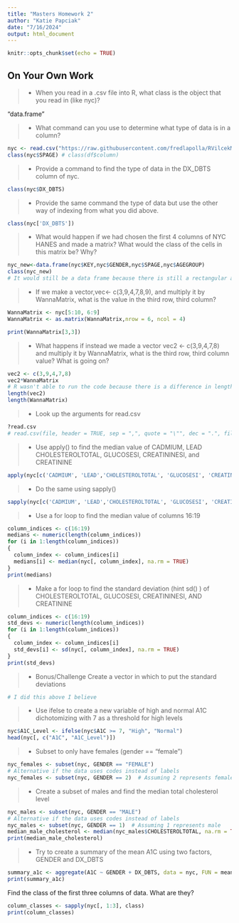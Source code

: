 ```yaml
---
title: "Masters Homework 2"
author: "Katie Papciak"
date: "7/16/2024"
output: html_document
---
```


```r
knitr::opts_chunk$set(echo = TRUE)
```


## On Your Own Work

>- When you read in a .csv file into R, what class is the object that you read in (like nyc)?

"data.frame"

>- What command can you use to determine what type of data is in a column?

```r
nyc <- read.csv("https://raw.githubusercontent.com/fredlapolla/RVilcekMaster23/master/NYC_HANES_DIAB.csv")
class(nyc$SPAGE) # class(df$column)
```


>- Provide a command to find the type of data in the DX_DBTS column of nyc. 

```r
class(nyc$DX_DBTS)
```


>- Provide the same command the type of data but use the other way of indexing from what you did above. 

```r
class(nyc['DX_DBTS'])
```



>- What would happen if we had chosen the first 4 columns of NYC HANES and made a matrix? What would the class of the cells in this matrix be? Why?

```r
nyc_new<-data.frame(nyc$KEY,nyc$GENDER,nyc$SPAGE,nyc$AGEGROUP)
class(nyc_new)
# It would still be a data frame because there is still a rectangular array of numbers with rows and columns, only difference is this matrix has less columns than the original "nyc" and only consist of "integer" columns.
```


>- If we make a vector,vec<- c(3,9,4,7,8,9), and multiply it by WannaMatrix, what is the value in the third row, third column? 

```r
WannaMatrix <- nyc[5:10, 6:9]
WannaMatrix <- as.matrix(WannaMatrix,nrow = 6, ncol = 4)

print(WannaMatrix[3,3])
```



>- What happens if instead we made a vector vec2 <- c(3,9,4,7,8) and multiply it by WannaMatrix, what is the third row, third column value? What is going on? 
```r
vec2 <- c(3,9,4,7,8)
vec2*WannaMatrix
# R wasn't able to run the code because there is a difference in length of vectors between the two
length(vec2)
length(WannaMatrix)
```


>- Look up the arguments for read.csv

```r
?read.csv
# read.csv(file, header = TRUE, sep = ",", quote = "\"", dec = ".", fill = TRUE, comment.char = "", ...)
```


>- Use apply() to find the median value of CADMIUM, LEAD CHOLESTEROLTOTAL, GLUCOSESI, CREATININESI, and CREATININE

```r
apply(nyc[c('CADMIUM', 'LEAD','CHOLESTEROLTOTAL', 'GLUCOSESI', 'CREATININESI','CREATININE')], 2, median, na.rm = T)
```


>- Do the same using sapply()
```r
sapply(nyc[c('CADMIUM', 'LEAD','CHOLESTEROLTOTAL', 'GLUCOSESI', 'CREATININESI','CREATININE')], median, na.rm = T)
```


>- Use a for loop to find the median value of columns 16:19

```r
column_indices <- c(16:19)
medians <- numeric(length(column_indices))
for (i in 1:length(column_indices)) 
{
  column_index <- column_indices[i]
  medians[i] <- median(nyc[, column_index], na.rm = TRUE)
}
print(medians)
```


>- Make a for loop to find the standard deviation (hint sd() ) of CHOLESTEROLTOTAL, GLUCOSESI, CREATININESI, AND CREATININE

```r
column_indices <- c(16:19)
std_devs <- numeric(length(column_indices))
for (i in 1:length(column_indices)) 
{
  column_index <- column_indices[i]
  std_devs[i] <- sd(nyc[, column_index], na.rm = TRUE)
}
print(std_devs)
```


>- Bonus/Challenge Create a vector in which to put the standard deviations 

```r
# I did this above I believe
```


>- Use ifelse to create a new variable of high and normal A1C dichotomizing with 7 as a threshold for high levels

```r
nyc$A1C_Level <- ifelse(nyc$A1C >= 7, "High", "Normal")
head(nyc[, c("A1C", "A1C_Level")])
```


>- Subset to only have females (gender == "female")

```r
nyc_females <- subset(nyc, GENDER == "FEMALE")
# Alternative if the data uses codes instead of labels
nyc_females <- subset(nyc, GENDER == 2)  # Assuming 2 represents female
```


>- Create a subset of males and find the median total cholesterol level

```r
nyc_males <- subset(nyc, GENDER == "MALE")
# Alternative if the data uses codes instead of labels
nyc_males <- subset(nyc, GENDER == 1)  # Assuming 1 represents male
median_male_cholesterol <- median(nyc_males$CHOLESTEROLTOTAL, na.rm = TRUE)
print(median_male_cholesterol)
```


>- Try to create a summary of the mean A1C using two factors, GENDER and DX_DBTS

```r
summary_a1c <- aggregate(A1C ~ GENDER + DX_DBTS, data = nyc, FUN = mean, na.rm = TRUE)
print(summary_a1c)
```

Find the class of the first three columns of data. What are they?

```r
column_classes <- sapply(nyc[, 1:3], class)
print(column_classes)
```

